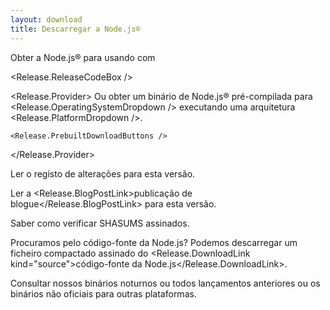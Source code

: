 ```yaml
---
layout: download
title: Descarregar a Node.js®
---
```


<section>
  Obter a Node.js® <Release.VersionDropdown /> para <Release.OperatingSystemDropdown /> usando <Release.InstallationMethodDropdown /> com <Release.PackageManagerDropdown />

  <Release.ReleaseCodeBox />

  <Release.Provider>
    Ou obter um binário de Node.js® pré-compilada para <Release.OperatingSystemDropdown /> executando uma arquitetura <Release.PlatformDropdown />.

    <Release.PrebuiltDownloadButtons />
  </Release.Provider>
</section>

<section>
  Ler o <Release.ChangelogLink>registo de alterações</Release.ChangelogLink> para esta versão.

  Ler a <Release.BlogPostLink>publicação de blogue</Release.BlogPostLink> para esta versão.

  Saber como <LinkWithArrow href="https://github.com/nodejs/node#verifying-binaries">verificar</LinkWithArrow> SHASUMS assinados.

  Procuramos pelo código-fonte da Node.js? Podemos descarregar um ficheiro compactado assinado do <Release.DownloadLink kind="source">código-fonte da Node.js</Release.DownloadLink>.

  Consultar nossos binários <LinkWithArrow href="https://nodejs.org/download/nightly/">noturnos</LinkWithArrow> ou todos <LinkWithArrow href="https://nodejs.org/download/release/">lançamentos anteriores</LinkWithArrow> ou os binários <LinkWithArrow href="https://unofficial-builds.nodejs.org/download/">não oficiais</LinkWithArrow> para outras plataformas.
</section>
